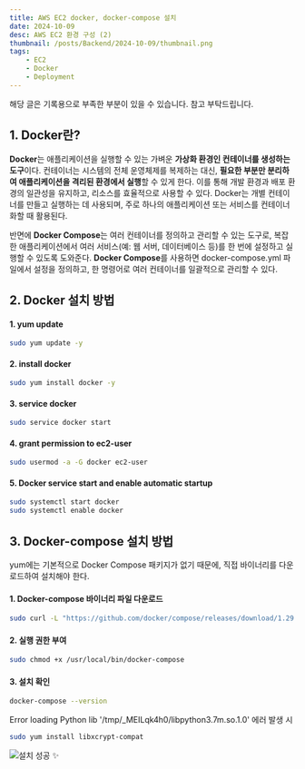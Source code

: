 ```yaml
---
title: AWS EC2 docker, docker-compose 설치
date: 2024-10-09
desc: AWS EC2 환경 구성 (2)
thumbnail: /posts/Backend/2024-10-09/thumbnail.png
tags:
    - EC2
    - Docker
    - Deployment
---
```


<Thumbnail src ="/posts/Backend/2024-10-09/thumbnail.png"/>
<Callout type ="info">해당 글은 기록용으로 부족한 부분이 있을 수 있습니다. 참고 부탁드립니다.</Callout>

## 1. Docker란?
**Docker**는 애플리케이션을 실행할 수 있는 가벼운 **가상화 환경인 컨테이너를 생성하는 도구**이다. 컨테이너는 시스템의 전체 운영체제를 복제하는 대신, **필요한 부분만 분리하여 애플리케이션을 격리된 환경에서 실행**할 수 있게 한다. 이를 통해 개발 환경과 배포 환경의 일관성을 유지하고, 리소스를 효율적으로 사용할 수 있다. Docker는 개별 컨테이너를 만들고 실행하는 데 사용되며, 주로 하나의 애플리케이션 또는 서비스를 컨테이너화할 때 활용된다. 

반면에 **Docker Compose**는 여러 컨테이너를 정의하고 관리할 수 있는 도구로, 복잡한 애플리케이션에서 여러 서비스(예: 웹 서버, 데이터베이스 등)를 한 번에 설정하고 실행할 수 있도록 도와준다. **Docker Compose**를 사용하면 docker-compose.yml 파일에서 설정을 정의하고, 한 명령어로 여러 컨테이너를 일괄적으로 관리할 수 있다.

## 2. Docker 설치 방법
#### 1.  yum update
```bash
sudo yum update -y
```

#### 2. install docker
```bash
sudo yum install docker -y
```

#### 3. service docker
```bash
sudo service docker start
```

#### 4. grant permission to ec2-user
```bash
sudo usermod -a -G docker ec2-user
```

#### 5. Docker service start and enable automatic startup
```bash
sudo systemctl start docker
sudo systemctl enable docker
```

## 3. Docker-compose 설치 방법
yum에는 기본적으로 Docker Compose 패키지가 없기 때문에, 직접 바이너리를 다운로드하여 설치해야 한다.

#### 1. Docker-compose 바이너리 파일 다운로드
```bash
sudo curl -L "https://github.com/docker/compose/releases/download/1.29.2/docker-compose-$(uname -s)-$(uname -m)" -o /usr/local/bin/docker-compose
```

#### 2. 실행 권한 부여
```bash
sudo chmod +x /usr/local/bin/docker-compose
```

#### 3. 설치 확인
```bash
docker-compose --version
```

<Callout type="danger">Error loading Python lib '/tmp/_MEILqk4h0/libpython3.7m.so.1.0' 에러 발생 시</Callout>
~~~bash
sudo yum install libxcrypt-compat
~~~

![설치 성공 ✨](/posts/Backend/2024-10-09/1.png)